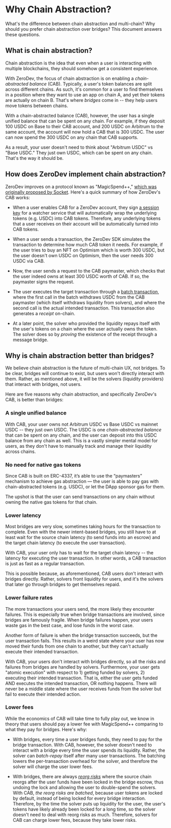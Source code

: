 # Why Chain Abstraction?

What's the difference between chain abstraction and multi-chain?  Why should you prefer chain abstraction over bridges?  This document answers these questions.

## What is chain abstraction?

Chain abstraction is the idea that even when a user is interacting with multiple blockchains, they should somehow get a consistent experience.

With ZeroDev, the focus of chain abstraction is on enabling a *chain-abstracted balance* (CAB).  Typically, a user's token balances are split across different chains.  As such, it's common for a user to find themselves in a position where they want to use an app on chain A, and yet their tokens are actually on chain B.  That's where *bridges* come in -- they help users move tokens between chains. 

With a chain-abstracted balance (CAB), however, the user has a single unified balance that can be spent on any chain.  For example, if they deposit 100 USDC on Base to their CAB account, and 200 USDC on Arbitrum to the same account, the account will now hold a CAB that is 300 USDC.  The user can now spend the 300 USDC on any chain that CAB supports.

As a result, your user doesn't need to think about "Arbitrum USDC" vs "Base USDC."  They just own USDC, which can be spent on any chain.  That's the way it should be.

## How does ZeroDev implement chain abstraction?

ZeroDev improves on a protocol known as "MagicSpend++," [which was originally proposed by Socket](https://ethresear.ch/t/magicspend-spend-now-debit-later/19678).  Here's a quick summary of how ZeroDev's CAB works:

- When a user enables CAB for a ZeroDev account, they sign [a session key](/magic-account/usage/automating-transactions) for a watcher service that will automatically wrap the underlying tokens (e.g. USDC) into CAB tokens.  Therefore, any underlying tokens that a user receives on their account will be automatically turned into CAB tokens.

- When a user sends a transaction, the ZeroDev SDK simulates the transaction to determine how much CAB token it needs.  For example, if the user tries to buy an NFT on Optimism which is worth 300 USDC, but the user doesn't own USDC on Optimism, then the user needs 300 USDC via CAB.

- Now, the user sends a request to the CAB paymaster, which checks that the user indeed owns at least 300 USDC worth of CAB.  If so, the paymaster signs the request.

- The user executes the target transaction through a [batch transaction](/magic-account/usage/batching-transactions), where the first call in the batch withdraws USDC from the CAB paymaster (which itself withdraws liquidity from solvers), and where the second call is the actual intended transaction.  This transaction also generates a *receipt* on-chain.

- At a later point, the solver who provided the liquidity repays itself with the user's tokens on a chain where the user actually owns the token.  The solver does so by *proving* the existence of the receipt through a message bridge.


## Why is chain abstraction better than bridges?

We believe chain abstraction is the future of multi-chain UX, not bridges.  To be clear, bridges will continue to exist, but users won't directly interact with them.  Rather, as mentioned above, it will be the solvers (liquidity providers) that interact with bridges, not users.

Here are five reasons why chain abstraction, and specifically ZeroDev's CAB, is better than bridges:

### A single unified balance

With CAB, your user owns not Arbitrum USDC vs Base USDC vs mainnet USDC -- they just own USDC.  The USDC is one *chain-abstracted balance* that can be spent on any chain, and the user can deposit into this USDC balance from any chain as well.  This is a vastly simpler mental model for users, as they don't have to manually track and manage their liquidity across chains.

### No need for native gas tokens

Since CAB is built on ERC-4337, it’s able to use the “paymasters” mechanism to achieve gas abstraction — the user is able to pay gas with chain-abstracted tokens (e.g. USDC), or let the DApp sponsor gas for them.

The upshot is that the user can send transactions on any chain without owning the native gas tokens for that chain.

### Lower latency

Most bridges are very slow, sometimes taking hours for the transaction to complete.  Even with the newer intent-based bridges, you still have to at least wait for the source chain latency (to send funds into an escrow) and the target chain latency (to execute the user transaction).

With CAB, your user only has to wait for the target chain latency -- the latency for executing the user transaction.  In other words, a CAB transaction is just as fast as a regular transaction.

This is possible because, as aforementioned, CAB users don't interact with bridges directly.  Rather, solvers front liquidity for users, and it's the solvers that later go through bridges to get themselves repaid.

### Lower failure rates

The more transactions your users send, the more likely they encounter failures.  This is especially true when bridge transactions are involved, since bridges are famously fragile.  When bridge failures happen, your users waste gas in the best case, and lose funds in the worst case.

Another form of failure is when the bridge transaction succeeds, but the user transaction fails.  This results in a weird state where your user has now moved their funds from one chain to another, but they can't actually execute their intended transaction.

With CAB, your users don't interact with bridges directly, so all the risks and failures from bridges are handled by solvers.  Furthermore, your user gets "atomic execution" with respect to 1) getting funded by solvers, 2) executing their intended transaction.  That is, either the user gets funded AND executes the intended transaction, OR nothing happens.  There will never be a middle state where the user receives funds from the solver but fail to execute their intended action.

### Lower fees

While the economics of CAB will take time to fully play out, we know in theory that users should pay a lower fee with MagicSpend++ comparing to what they pay for bridges.  Here's why:

- With bridges, every time a user bridges funds, they need to pay for the bridge transaction.  With CAB, however, the solver doesn't need to interact with a bridge every time the user spends its liquidity.  Rather, the solver can *batch-repay* itself after many user transactions.  The batching lowers the per-transaction overhead for the solver, and therefore the solver will charge the user lower fees.

- With bridges, there are always [*reorg risks*](https://www.alchemy.com/overviews/what-is-a-reorg) where the source chain reorgs after the user funds have been locked in the bridge escrow, thus undoing the lock and allowing the user to double-spend the solvers.  With CAB, *the reorg risks are batched*, because user tokens are locked by default, instead of being locked for every bridge interaction.  Therefore, by the time the solver puts up liquidity for the user, the user's tokens have likely already been locked for a long time, so the solver doesn't need to deal with reorg risks as much.  Therefore, solvers for CAB can charge lower fees, because they take lower risks.
